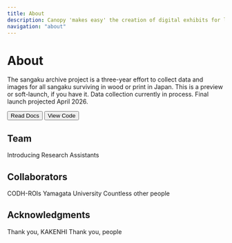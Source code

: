 ```yaml
---
title: About
description: Canopy 'makes easy' the creation of digital exhibits for libraries, archives, and museums
navigation: "about"
---
```


# About

The sangaku archive project is a three-year effort to collect data and images for all sangaku surviving in wood or print in Japan. This is a preview or soft-launch, if you have it. Data collection currently in process. Final launch projected April 2026.


<ButtonWrapper>
  <Button href="https://canopy-iiif.github.io/docs/" target="_blank">
    Read Docs
  </Button>
  <Button
    href="https://github.com/canopy-iiif/canopy-iiif"
    target="_blank"
    variant="surface"
  >
    View Code
  </Button>
</ButtonWrapper>

## Team

Introducing Research Assistants

## Collaborators

CODH-ROIs
Yamagata University
Countless other people

## Acknowledgments

Thank you, KAKENHI
Thank you, people

